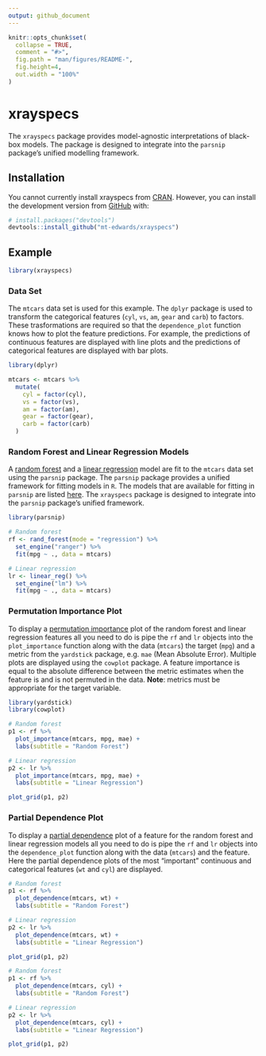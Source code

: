 ```yaml
---
output: github_document
---
```


<!-- README.md is generated from README.Rmd. Please edit that file -->

```r
knitr::opts_chunk$set(
  collapse = TRUE,
  comment = "#>",
  fig.path = "man/figures/README-",
  fig.height=4,
  out.width = "100%"
)
```
# xrayspecs

<!-- badges: start -->
<!-- badges: end -->

The `xrayspecs` package provides model-agnostic interpretations of black-box models. The package is designed to integrate into the `parsnip` package's unified modelling framework.

## Installation

You cannot currently install xrayspecs from [CRAN](https://CRAN.R-project.org). However, you can install the development version from [GitHub](https://github.com/) with:

```r
# install.packages("devtools")
devtools::install_github("mt-edwards/xrayspecs")
```
## Example

```r
library(xrayspecs)
```

### Data Set

The `mtcars` data set is used for this example. The `dplyr` package is used to transform the categorical features (`cyl`, `vs`, `am`, `gear` and `carb`) to factors. These trasformations are required so that the `dependence_plot` function knows how to plot the feature predictions. For example, the predictions of continuous features are displayed with line plots and the predictions of categorical features are displayed with bar plots.

```r
library(dplyr)

mtcars <- mtcars %>% 
  mutate(
    cyl = factor(cyl),
    vs = factor(vs),
    am = factor(am),
    gear = factor(gear),
    carb = factor(carb)
  )
```

### Random Forest and Linear Regression Models

A [random forest](https://en.wikipedia.org/wiki/Random_forest) and a [linear regression](https://en.wikipedia.org/wiki/Linear_regression) model are fit to the `mtcars` data set using the `parsnip` package. The `parsnip` package provides a unified framework for fitting models in `R`. The models that are available for fitting in `parsnip` are listed [here](https://tidymodels.github.io/parsnip/articles/articles/Models.html). The `xrayspecs` package is designed to integrate into the `parsnip` package's unified framework.

```r
library(parsnip)

# Random forest
rf <- rand_forest(mode = "regression") %>% 
  set_engine("ranger") %>% 
  fit(mpg ~ ., data = mtcars)

# Linear regression
lr <- linear_reg() %>% 
  set_engine("lm") %>% 
  fit(mpg ~ ., data = mtcars)
```

### Permutation Importance Plot

To display a [permutation importance](https://christophm.github.io/interpretable-ml-book/feature-importance.html) plot of the random forest and linear regression features all you need to do is pipe the `rf` and `lr` objects into the `plot_importance` function along with the data (`mtcars`) the target (`mpg`) and a metric from the `yardstick` package, e.g. `mae` (Mean Absolute Error). Multiple plots are displayed using the `cowplot` package. A feature importance is equal to the absolute difference between the metric estimates when the feature is and is not permuted in the data. **Note**: metrics must be appropriate for the target variable.

```r
library(yardstick)
library(cowplot)

# Random forest
p1 <- rf %>% 
  plot_importance(mtcars, mpg, mae) +
  labs(subtitle = "Random Forest")

# Linear regression
p2 <- lr %>% 
  plot_importance(mtcars, mpg, mae) +
  labs(subtitle = "Linear Regression")

plot_grid(p1, p2)
```

### Partial Dependence Plot

To display a [partial dependence](https://christophm.github.io/interpretable-ml-book/pdp.html) plot of a feature for the random forest and linear regression models all you need to do is pipe the `rf` and `lr` objects into the `dependence_plot` function along with the data (`mtcars`) and the feature. Here the partial dependence plots of the most "important" continuous and categorical features (`wt` and `cyl`) are displayed.

```r
# Random forest
p1 <- rf %>% 
  plot_dependence(mtcars, wt) +
  labs(subtitle = "Random Forest")

# Linear regression
p2 <- lr %>% 
  plot_dependence(mtcars, wt) +
  labs(subtitle = "Linear Regression")

plot_grid(p1, p2)
```

```r
# Random forest
p1 <- rf %>% 
  plot_dependence(mtcars, cyl) +
  labs(subtitle = "Random Forest")

# Linear regression
p2 <- lr %>% 
  plot_dependence(mtcars, cyl) +
  labs(subtitle = "Linear Regression")

plot_grid(p1, p2)
```
